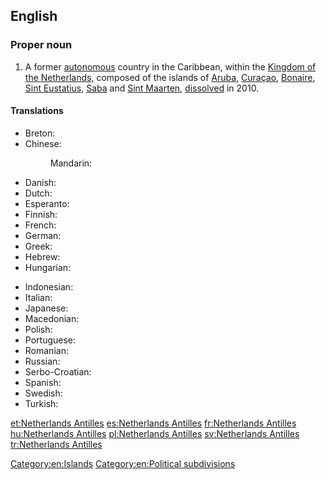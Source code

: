 ==English==
{{slim-wikipedia|lang=en}}

===Proper noun===
{{en-proper noun|head=[[Netherlands]] [[Antilles]]}}

# A former [[autonomous]] country in the Caribbean, within the [[Kingdom of the Netherlands]], composed of the islands of [[Aruba]], [[Curaçao]], [[Bonaire]], [[Sint Eustatius]], [[Saba]] and [[Sint Maarten]], [[dissolve]]d in 2010.

====Translations====
{{trans-top|former autonomous territory}}
* Breton: {{t|br|Antilhez nederlandat}}
* Chinese:
*: Mandarin: {{t|cmn|荷属安的列斯}}
* Danish: {{t-|da|Nederlandske Antiller|p}}
* Dutch: {{t+|nl|Nederlandse Antillen|p}}
* Esperanto: {{t|eo|Nederlandaj Antiloj}}
* Finnish: {{t|fi|Alankomaiden Antillit}}
* French: {{t+|fr|Antilles néerlandaises|p}}
* German: {{t+|de|Niederländische Antillen|p}}
* Greek: {{t+|el|Ολλανδικές Αντίλλες|f|p|sc=Grek}}
* Hebrew: {{t|he|האנטילים ההולנדיים|tr=ha-Antilim ha-Holandiyim|sc=Hebr}}
* Hungarian: {{t+|hu|Holland Antillák}}
{{trans-mid}}
* Indonesian: {{t|id|Antilles Belanda}}
* Italian: {{t|it|Antille olandesi|p}}
* Japanese: {{t|ja|オランダ領アンティル|tr=oranda-ryō antiru|sc=Jpan}}
* Macedonian: {{t-|mk|Холандски Антили|p|tr=Hólandski Antíli}}
* Polish: {{t+|pl|Antyle Holenderskie}}
* Portuguese: {{t|pt|Antilhas Neerlandesas|p}}
* Romanian: {{t|ro|Antilele Olandeze|f|p}}
* Russian: {{t|ru|Антильские острова|tr=Antiljskie ostrova|sc=Cyrl}}
* Serbo-Croatian: {{t|sh|Nizozemski Antili|m|p}}
* Spanish: {{t+|es|Antillas Neerlandesas|p}}
* Swedish: {{t+|sv|Nederländska Antillerna|p}}
* Turkish: {{t+|tr|Hollanda Antilleri}}
{{trans-bottom}}

[[Category:en:Islands]]
[[Category:en:Political subdivisions]]

[[et:Netherlands Antilles]]
[[es:Netherlands Antilles]]
[[fr:Netherlands Antilles]]
[[hu:Netherlands Antilles]]
[[pl:Netherlands Antilles]]
[[sv:Netherlands Antilles]]
[[tr:Netherlands Antilles]]